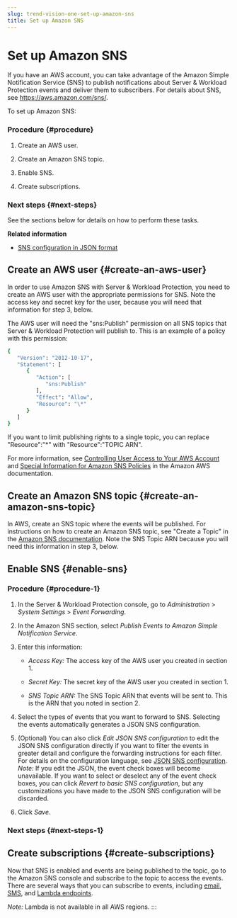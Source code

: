 ```yaml
---
slug: trend-vision-one-set-up-amazon-sns
title: Set up Amazon SNS
---
```

# Set up Amazon SNS

If you have an AWS account, you can take advantage of the Amazon Simple Notification Service (SNS) to publish notifications about Server & Workload Protection events and deliver them to subscribers. For details about SNS, see <https://aws.amazon.com/sns/>.

To set up Amazon SNS:

### Procedure {#procedure}

1.  Create an AWS user.

2.  Create an Amazon SNS topic.

3.  Enable SNS.

4.  Create subscriptions.

### Next steps {#next-steps}

See the sections below for details on how to perform these tasks.

**Related information**

- [SNS configuration in JSON format](sns-configuration-json-format.mdx)

## Create an AWS user {#create-an-aws-user}

In order to use Amazon SNS with Server & Workload Protection, you need to create an AWS user with the appropriate permissions for SNS. Note the access key and secret key for the user, because you will need that information for step 3, below.

The AWS user will need the "sns:Publish" permission on all SNS topics that Server & Workload Protection will publish to. This is an example of a policy with this permission:

```bash
{
   "Version": "2012-10-17",
   "Statement": [
      {
         "Action": [
            "sns:Publish"
         ],
         "Effect": "Allow",
         "Resource": "\*"
      }
   ]
}
```

If you want to limit publishing rights to a single topic, you can replace "Resource":"\*" with "Resource":"TOPIC ARN".

For more information, see [Controlling User Access to Your AWS Account](https://docs.aws.amazon.com/sns/latest/dg/sns-using-identity-based-policies.mdx) and [Special Information for Amazon SNS Policies](https://docs.aws.amazon.com/sns/latest/dg/sns-access-policy-language-api-permissions-reference) in the Amazon AWS documentation.

## Create an Amazon SNS topic {#create-an-amazon-sns-topic}

In AWS, create an SNS topic where the events will be published. For instructions on how to create an Amazon SNS topic, see "Create a Topic" in the [Amazon SNS documentation](https://docs.aws.amazon.com/sns/latest/dg/). Note the SNS Topic ARN because you will need this information in step 3, below.

## Enable SNS {#enable-sns}

### Procedure {#procedure-1}

1.  In the Server & Workload Protection console, go to *Administration* \> *System Settings* \> *Event Forwarding*.

2.  In the Amazon SNS section, select *Publish Events to Amazon Simple Notification Service*.

3.  Enter this information:

    - *Access Key:* The access key of the AWS user you created in section 1.

    - *Secret Key:* The secret key of the AWS user you created in section 1.

    - *SNS Topic ARN:* The SNS Topic ARN that events will be sent to. This is the ARN that you noted in section 2.

4.  Select the types of events that you want to forward to SNS. Selecting the events automatically generates a JSON SNS configuration.

5.  (Optional) You can also click *Edit JSON SNS configuration* to edit the JSON SNS configuration directly if you want to filter the events in greater detail and configure the forwarding instructions for each filter. For details on the configuration language, see [JSON SNS configuration](sns-configuration-json-format.mdx). *Note:* If you edit the JSON, the event check boxes will become unavailable. If you want to select or deselect any of the event check boxes, you can click *Revert to basic SNS configuration*, but any customizations you have made to the JSON SNS configuration will be discarded.

6.  Click *Save*.

### Next steps {#next-steps-1}

## Create subscriptions {#create-subscriptions}

Now that SNS is enabled and events are being published to the topic, go to the Amazon SNS console and subscribe to the topic to access the events. There are several ways that you can subscribe to events, including [email](https://docs.aws.amazon.com/sns/latest/dg/), [SMS](https://docs.aws.amazon.com/sns/latest/dg/), and [Lambda endpoints](https://docs.aws.amazon.com/sns/latest/dg/sns-lambda-as-subscriber.mdx).

*Note:* Lambda is not available in all AWS regions.
:::
